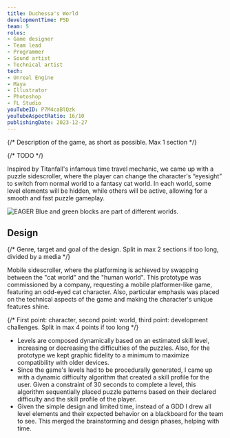 ```yaml
---
title: Duchessa's World
developmentTime: P5D
team: 5
roles:
- Game designer
- Team lead
- Programmer
- Sound artist
- Technical artist
tech:
- Unreal Engine
- Maya
- Illustrator
- Photoshop
- FL Studio
youTubeID: P7M4caBlQzk
youTubeAspectRatio: 16/10
publishingDate: 2023-12-27
---
```


{/* Description of the game, as short as possible. Max 1 section */}

{/* TODO */}

Inspired by Titanfall's infamous time travel mechanic, we came up with a puzzle sidescroller, where the player can change the character's “eyesight” to switch from normal world to a fantasy cat world. In each world, some level elements will be hidden, while others will be active, allowing for a smooth and fast puzzle gameplay.

![EAGER Blue and green blocks are part of different worlds.](./duchessas-world-game.png)

## Design

{/* Genre, target and goal of the design. Split in max 2 sections if too long, divided by a media */}

Mobile sidescroller, where the platforming is achieved by swapping between the "cat world" and the "human world". This prototype was commissioned by a company, requesting a mobile platformer-like game, featuring an odd-eyed cat character. Also, particular emphasis was placed on the technical aspects of the game and making the character's unique features shine.

{/* First point: character, second point: world, third point: development challenges. Split in max 4 points if too long */}

* Levels are composed dynamically based on an estimated skill level, increasing or decreasing the difficulties of the puzzles. Also, for the prototype we kept graphic fidelity to a minimum to maximize compatibility with older devices.
* Since the game's levels had to be procedurally generated, I came up with a dynamic difficulty algorithm that created a skill profile for the user. Given a constraint of 30 seconds to complete a level, this algorithm sequentially placed puzzle patterns based on their declared difficulty and the skill profile of the player.
* Given the simple design and limited time, instead of a GDD I drew all level elements and their expected behavior on a blackboard for the team to see. This merged the brainstorming and design phases, helping with time.